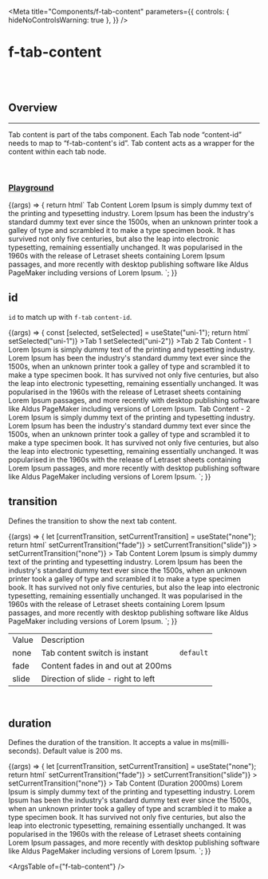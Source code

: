 
<Meta
  title="Components/f-tab-content"
  parameters={{
    controls: { hideNoControlsWarning: true },
  }}
/>

# f-tab-content

<br />
<br />

## Overview

<hr />

Tab content is part of the tabs component. Each Tab node “content-id” needs to map to “f-tab-content's id”. Tab content acts as a wrapper for the content within each tab node.

<br />

### [Playground](/story/components-f-tab-content--playground)

<Canvas>
  <Story
    name="Playground"
    parameters={{
      docs: {
        inlineStories: false,
        iframeHeight: 250,
      },
    }}
    argTypes={{
      transition: {
        control: "radio",
        options: ["none", "fade", "slide"],
      },
      duration: {
        control: "number",
      },
    }}
    args={{
      transition: "none",
      duration: 200,
    }}
  >
    {(args) => {
      return html`
        <f-tab-content .transition=${args.transition} .duration=${args.duration}
          ><f-div direction="column" width="100%" padding="large"
            ><f-div
              ><f-text variant="heading" size="x-large" weight="bold">Tab Content</f-text></f-div
            >
            <f-div>
              <f-text
                >Lorem Ipsum is simply dummy text of the printing and typesetting industry. Lorem
                Ipsum has been the industry's standard dummy text ever since the 1500s, when an
                unknown printer took a galley of type and scrambled it to make a type specimen book.
                It has survived not only five centuries, but also the leap into electronic
                typesetting, remaining essentially unchanged. It was popularised in the 1960s with
                the release of Letraset sheets containing Lorem Ipsum passages, and more recently
                with desktop publishing software like Aldus PageMaker including versions of Lorem
                Ipsum.</f-text
              ></f-div
            ></f-div
          ></f-tab-content
        >
      `;
    }}
  </Story>
</Canvas>

## id

<f-divider></f-divider>

`id` to match up with `f-tab` `content-id`.

<Canvas>
  <Story
    name="id"
    parameters={{
      docs: {
        inlineStories: false,
        iframeHeight: 200,
      },
    }}
  >
    {(args) => {
      const [selected, setSelected] = useState("uni-1");
      return html`
        <f-div>
          <f-tab
            ?active=${selected === "uni-1"}
            content-id="uni-1"
            @click=${() => setSelected("uni-1")}
            >Tab 1</f-tab
          >
          <f-tab
            ?active=${selected === "uni-2"}
            content-id="uni-2"
            @click=${() => setSelected("uni-2")}
            >Tab 2</f-tab
          >
        </f-div>
        <f-tab-content transition="fade" id="uni-1"
          ><f-div direction="column" width="100%" padding="large"
            ><f-div
              ><f-text variant="heading" size="x-large" weight="bold"
                >Tab Content - 1</f-text
              ></f-div
            >
            <f-div>
              <f-text
                >Lorem Ipsum is simply dummy text of the printing and typesetting industry. Lorem
                Ipsum has been the industry's standard dummy text ever since the 1500s, when an
                unknown printer took a galley of type and scrambled it to make a type specimen book.
                It has survived not only five centuries, but also the leap into electronic
                typesetting, remaining essentially unchanged. It was popularised in the 1960s with
                the release of Letraset sheets containing Lorem Ipsum passages, and more recently
                with desktop publishing software like Aldus PageMaker including versions of Lorem
                Ipsum.</f-text
              ></f-div
            ></f-div
          ></f-tab-content
        >
        <f-tab-content transition="fade" id="uni-2"
          ><f-div direction="column" width="100%" padding="large"
            ><f-div
              ><f-text variant="heading" size="x-large" weight="bold"
                >Tab Content - 2</f-text
              ></f-div
            >
            <f-div>
              <f-text
                >Lorem Ipsum is simply dummy text of the printing and typesetting industry. Lorem
                Ipsum has been the industry's standard dummy text ever since the 1500s, when an
                unknown printer took a galley of type and scrambled it to make a type specimen book.
                It has survived not only five centuries, but also the leap into electronic
                typesetting, remaining essentially unchanged. It was popularised in the 1960s with
                the release of Letraset sheets containing Lorem Ipsum passages, and more recently
                with desktop publishing software like Aldus PageMaker including versions of Lorem
                Ipsum.</f-text
              ></f-div
            ></f-div
          ></f-tab-content
        >
      `;
    }}
  </Story>
</Canvas>

<br />

## transition

<f-divider></f-divider>

Defines the transition to show the next tab content.

<Canvas>
  <Story
    name="transition"
    parameters={{
      docs: {
        inlineStories: false,
        iframeHeight: 200,
      },
    }}
  >
    {(args) => {
      let [currentTransition, setCurrentTransition] = useState("none");
      return html`
        <f-button
          ?disabled=${currentTransition === "fade"}
          label="Fade"
          @click=${() => setCurrentTransition("fade")}
        ></f-button>
        <f-button
          ?disabled=${currentTransition === "slide"}
          label="slide"
          @click=${() => setCurrentTransition("slide")}
        ></f-button>
        <f-button
          ?disabled=${currentTransition === "none"}
          label="none"
          @click=${() => setCurrentTransition("none")}
        ></f-button>
        <f-tab-content .transition=${currentTransition}
          ><f-div direction="column" width="100%" padding="large"
            ><f-div
              ><f-text variant="heading" size="x-large" weight="bold">Tab Content</f-text></f-div
            >
            <f-div>
              <f-text
                >Lorem Ipsum is simply dummy text of the printing and typesetting industry. Lorem
                Ipsum has been the industry's standard dummy text ever since the 1500s, when an
                unknown printer took a galley of type and scrambled it to make a type specimen book.
                It has survived not only five centuries, but also the leap into electronic
                typesetting, remaining essentially unchanged. It was popularised in the 1960s with
                the release of Letraset sheets containing Lorem Ipsum passages, and more recently
                with desktop publishing software like Aldus PageMaker including versions of Lorem
                Ipsum.</f-text
              ></f-div
            ></f-div
          ></f-tab-content
        >
      `;
    }}
  </Story>
</Canvas>

<table class="custom-table">
  <tbody>
    <tr>
      <td>Value</td>
      <td>Description</td>
      <td></td>
    </tr>
    <tr>
      <td>none</td>
      <td>Tab content switch is instant</td>
      <td>
        <code>default</code>
      </td>
    </tr>
    <tr>
      <td>fade</td>
      <td>Content fades in and out at 200ms</td>
      <td></td>
    </tr>
    <tr>
      <td>slide</td>
      <td>Direction of slide - right to left</td>
      <td></td>
    </tr>
  </tbody>
</table>

<br />

## duration

<f-divider></f-divider>

Defines the duration of the transition. It accepts a value in ms(milli-seconds).
Default value is 200 ms.

<Canvas>
  <Story
    name="duration"
    parameters={{
      docs: {
        inlineStories: false,
        iframeHeight: 200,
      },
    }}
  >
    {(args) => {
      let [currentTransition, setCurrentTransition] = useState("none");
      return html`
        <f-button
          ?disabled=${currentTransition === "fade"}
          label="Fade"
          @click=${() => setCurrentTransition("fade")}
        ></f-button>
        <f-button
          ?disabled=${currentTransition === "slide"}
          label="slide"
          @click=${() => setCurrentTransition("slide")}
        ></f-button>
        <f-button
          ?disabled=${currentTransition === "none"}
          label="none"
          @click=${() => setCurrentTransition("none")}
        ></f-button>
        <f-tab-content .transition=${currentTransition} duration="2000"
          ><f-div direction="column" width="100%" padding="large"
            ><f-div
              ><f-text variant="heading" size="x-large" weight="bold"
                >Tab Content (Duration 2000ms)</f-text
              ></f-div
            >
            <f-div>
              <f-text
                >Lorem Ipsum is simply dummy text of the printing and typesetting industry. Lorem
                Ipsum has been the industry's standard dummy text ever since the 1500s, when an
                unknown printer took a galley of type and scrambled it to make a type specimen book.
                It has survived not only five centuries, but also the leap into electronic
                typesetting, remaining essentially unchanged. It was popularised in the 1960s with
                the release of Letraset sheets containing Lorem Ipsum passages, and more recently
                with desktop publishing software like Aldus PageMaker including versions of Lorem
                Ipsum.</f-text
              ></f-div
            ></f-div
          ></f-tab-content
        >
      `;
    }}
  </Story>
</Canvas>

<ArgsTable of={"f-tab-content"} />
